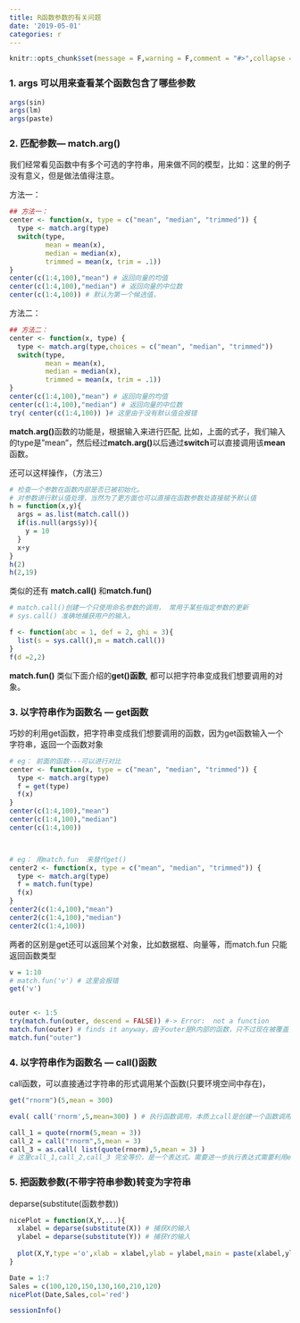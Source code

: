 ```yaml
---
title: R函数参数的有关问题
date: '2019-05-01'
categories: r
---
```



```r
knitr::opts_chunk$set(message = F,warning = F,comment = "#>",collapse = TRUE)
```


###  1. args 可以用来查看某个函数包含了哪些参数

```r
args(sin)
args(lm)
args(paste)
```

### 2. 匹配参数--- match.arg()

我们经常看见函数中有多个可选的字符串，用来做不同的模型，比如：这里的例子没有意义，但是做法值得注意。

方法一：

```r
## 方法一：
center <- function(x, type = c("mean", "median", "trimmed")) {
  type <- match.arg(type)
  switch(type,
         mean = mean(x),
         median = median(x),
         trimmed = mean(x, trim = .1))
}
center(c(1:4,100),"mean") # 返回向量的均值
center(c(1:4,100),"median") # 返回向量的中位数
center(c(1:4,100)) # 默认为第一个候选值，
```

方法二：

```r
## 方法二：
center <- function(x, type) {
  type <- match.arg(type,choices = c("mean", "median", "trimmed"))
  switch(type,
         mean = mean(x),
         median = median(x),
         trimmed = mean(x, trim = .1))
}
center(c(1:4,100),"mean") # 返回向量的均值
center(c(1:4,100),"median") # 返回向量的中位数
try( center(c(1:4,100)) )# 这里由于没有默认值会报错


```

**match.arg()**函数的功能是，根据输入来进行匹配, 比如，上面的式子，我们输入的type是"mean"，然后经过**match.arg()**以后通过**switch**可以直接调用该**mean**函数。

还可以这样操作，（方法三）

```r
# 检查一个参数在函数内部是否已被初始化。
# 对参数进行默认值处理，当然为了更方面也可以直接在函数参数处直接赋予默认值
h = function(x,y){
  args = as.list(match.call())
  if(is.null(args$y)){
    y = 10
  }
  x+y
}
h(2)
h(2,19)
```

 类似的还有 **match.call()** 和**match.fun()**

```r
# match.call()创建一个只使用命名参数的调用， 常用于某些指定参数的更新
# sys.call() 准确地捕获用户的输入。

f <- function(abc = 1, def = 2, ghi = 3){
  list(s = sys.call(),m = match.call())
}
f(d =2,2)

```

**match.fun()** 类似下面介绍的**get()函数**, 都可以把字符串变成我们想要调用的对象。

### 3. 以字符串作为函数名 — get函数

巧妙的利用get函数，把字符串变成我们想要调用的函数，因为get函数输入一个字符串，返回一个函数对象

```r
# eg： 前面的函数---可以进行对比
center <- function(x, type = c("mean", "median", "trimmed")) {
  type <- match.arg(type)
  f = get(type)
  f(x)
}
center(c(1:4,100),"mean")
center(c(1:4,100),"median")
center(c(1:4,100))



# eg： 用match.fun  来替代get()
center2 <- function(x, type = c("mean", "median", "trimmed")) {
  type <- match.arg(type)
  f = match.fun(type)
  f(x)
}
center2(c(1:4,100),"mean")
center2(c(1:4,100),"median")
center2(c(1:4,100))


```

两者的区别是get还可以返回某个对象，比如数据框、向量等，而match.fun 只能返回函数类型

```r
v = 1:10
# match.fun('v') # 这里会报错
get('v')


outer <- 1:5
try(match.fun(outer, descend = FALSE)) #-> Error:  not a function
match.fun(outer) # finds it anyway，由于outer是R内部的函数，只不过现在被覆盖了，但是还是能找到
match.fun("outer")

```



### 4. 以字符串作为函数名 — call()函数

call函数，可以直接通过字符串的形式调用某个函数(只要环境空间中存在)，

```r
get("rnorm")(5,mean = 300)

eval( call('rnorm',5,mean=300) ) # 执行函数调用，本质上call是创建一个函数调用，最后通过eval进行执行

call_1 = quote(rnorm(5,mean = 3))
call_2 = call("rnorm",5,mean = 3)
call_3 = as.call( list(quote(rnorm),5,mean = 3) )
# 这里call_1,call_2,call_3 完全等价，是一个表达式。需要进一步执行表达式需要利用eval来执行。
```



### 5. 把函数参数(不带字符串参数)转变为字符串

deparse(substitute(函数参数)) 

```r
nicePlot = function(X,Y,...){
  xlabel = deparse(substitute(X)) # 捕获X的输入
  ylabel = deparse(substitute(Y)) # 捕获Y的输入
  
  plot(X,Y,type ='o',xlab = xlabel,ylab = ylabel,main = paste(xlabel,ylabel,sep = '--'), ...)
}

Date = 1:7
Sales = c(100,120,150,130,160,210,120)
nicePlot(Date,Sales,col='red')

```

```r
sessionInfo()
```
